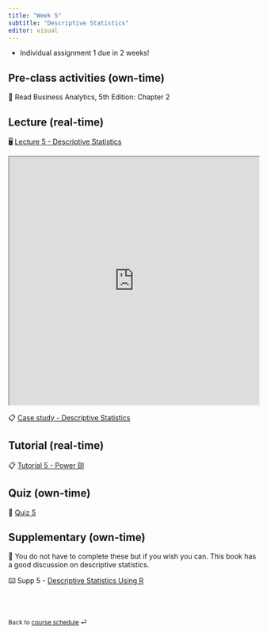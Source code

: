 ```yaml
---
title: "Week 5"
subtitle: "Descriptive Statistics"
editor: visual
---
```


::: callout-important
-   Individual assignment 1 due in 2 weeks!
:::

## Pre-class activities (own-time)

📖 Read Business Analytics, 5th Edition: Chapter 2

## Lecture (real-time)

🖥️ [Lecture 5 - Descriptive Statistics](https://learning.monash.edu/pluginfile.php/4038721/mod_resource/content/1/lec-5.html)

<iframe src="https://learning.monash.edu/pluginfile.php/4038721/mod_resource/content/1/lec-5.html" width="100%" height="500">

</iframe>

📋 [Case study - Descriptive Statistics](https://learning.monash.edu/mod/folder/view.php?id=3063771)

## Tutorial (real-time)

📋 [Tutorial 5 - Power BI ](https://learning.monash.edu/pluginfile.php/4038700/mod_resource/content/1/lab-5.html)

## Quiz (own-time)

🧪 [Quiz 5](https://learning.monash.edu/mod/quiz/view.php?id=3059917)

## Supplementary (own-time)

🔕 You do not have to complete these but if you wish you can. This book has a good discussion on descriptive statistics.

⌨️ Supp 5 - [Descriptive Statistics Using R](https://learningstatisticswithr.com/book/descriptives.html)

<br><br>

::: {style="font-size: 0.875em;"}
Back to [course schedule](/ "Course schedule") ⏎
:::

